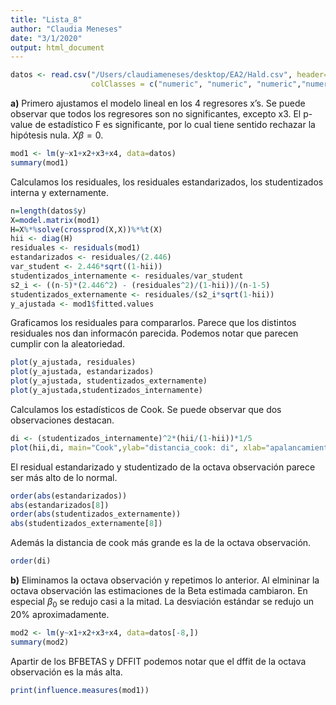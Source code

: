 ```yaml
---
title: "Lista_8"
author: "Claudia Meneses"
date: "3/1/2020"
output: html_document
---
```


```r
datos <- read.csv("/Users/claudiameneses/desktop/EA2/Hald.csv", header=T,
                  colClasses = c("numeric", "numeric", "numeric","numeric", "numeric"))
```

**a)** Primero ajustamos el modelo lineal en los 4 regresores x's. Se puede observar que todos los regresores son no significantes, excepto x3. El p-value de estadístico F es significante, por lo cual tiene sentido rechazar la hipótesis nula. $X\beta = 0$.
```r
mod1 <- lm(y~x1+x2+x3+x4, data=datos)
summary(mod1)
```

Calculamos los residuales, los residuales estandarizados, los studentizados interna y externamente.

```r
n=length(datos$y)
X=model.matrix(mod1)
H=X%*%solve(crossprod(X,X))%*%t(X)
hii <- diag(H)
residuales <- residuals(mod1)
estandarizados <- residuales/(2.446)
var_student <- 2.446*sqrt((1-hii))
studentizados_internamente <- residuales/var_student
s2_i <- ((n-5)*(2.446^2) - (residuales^2)/(1-hii))/(n-1-5)
studentizados_externamente <- residuales/(s2_i*sqrt(1-hii))
y_ajustada <- mod1$fitted.values
```

Graficamos los residuales para compararlos. Parece que los distintos residuales nos dan informacón parecida. Podemos notar que parecen cumplir con la aleatoriedad.

```r
plot(y_ajustada, residuales)
plot(y_ajustada, estandarizados)
plot(y_ajustada, studentizados_externamente)
plot(y_ajustada,studentizados_internamente)
```

Calculamos los estadísticos de Cook. Se puede observar que dos observaciones destacan.

```r
di <- (studentizados_internamente)^2*(hii/(1-hii))*1/5
plot(hii,di, main="Cook",ylab="distancia_cook: di", xlab="apalancamiento: hii")
```


El residual estandarizado y studentizado de la octava observación parece ser más alto de lo normal.

```r
order(abs(estandarizados))
abs(estandarizados[8])
order(abs(studentizados_externamente))
abs(studentizados_externamente[8])
```


Además la distancia de cook más grande es la de la octava observación.

```r
order(di)
```

**b)** Eliminamos la octava observación y repetimos lo anterior. Al elmininar la octava observación las estimaciones de la Beta estimada cambiaron. En especial $\beta_0$ se redujo casi a la mitad. La desviación estándar se redujo un 20% aproximadamente.

```r
mod2 <- lm(y~x1+x2+x3+x4, data=datos[-8,])
summary(mod2)
```

Apartir de los BFBETAS y DFFIT  podemos notar que el dffit de la octava observación es la más alta.

```r
print(influence.measures(mod1)) 
```





